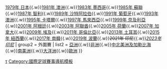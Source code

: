 {{Navbox
| name  = 國際足協U-20世界盃
| title = [[國際足協U-20世界盃|國際足協世界青年錦標賽／國際足協U-20世界盃]]
|listclass = hlist
| group1 = 賽事
| list1 = [[1977年國際足協世界青年錦標賽|1977年 突尼西亞]]{{.w}}[[1979年國際足協世界青年錦標賽|1979年 日本]]{{.w}}[[1981年國際足協世界青年錦標賽|1981年 澳洲]]{{.w}}[[1983年國際足協世界青年錦標賽|1983年 墨西哥]]{{.w}}[[1985年國際足協世界青年錦標賽|1985年 蘇聯]]{{.w}}[[1987年國際足協世界青年錦標賽|1987年 智利]]{{.w}}[[1989年國際足協世界青年錦標賽|1989年 沙特阿拉伯]]{{.w}}[[1991年國際足協世界青年錦標賽|1991年 葡萄牙]]{{.w}}[[1993年國際足協世界青年錦標賽|1993年 澳洲]]{{.w}}[[1995年國際足協世界青年錦標賽|1995年 卡塔爾]]{{.w}}[[1997年國際足協世界青年錦標賽|1997年 馬來西亞]]{{.w}}[[1999年國際足協世界青年錦標賽|1999年 奈及利亞]]{{.w}}[[2001年國際足協世界青年錦標賽|2001年 阿根廷]]{{.w}}[[2003年國際足協世界青年錦標賽|2003年 阿聯酋]]{{.w}}[[2005年國際足協世界青年錦標賽|2005年 荷蘭]]{{.w}}[[2007年國際足協U-20世界盃|2007年 加拿大]]{{.w}}[[2009年國際足協U-20世界盃|2009年 埃及]]{{.w}}[[2011年國際足協U-20世界盃|2011年 哥倫比亞]]{{.w}}[[2013年國際足協U-20世界盃|2013年 土耳其]]{{.w}}[[2015年國際足協U-20世界盃|2015年 紐西蘭]]{{.w}}[[2017年國際足協U-20世界盃|2017年 南韓]]{{.w}}[[2019年國際足協U-20世界盃|2019年 波蘭]]{{.w}}<s>2021年 印尼</s>{{.w}}[[2023年國際足協U-20世界盃|''2023年 印尼'']]
| group2 = 外圍賽
| list2 = [[亞足聯U-19錦標賽|亞洲]]{{.w}}[[非洲U-20國家盃|非洲]]{{.w}}[[中北美洲及加勒比海足協U-20錦標賽|中北美洲及加勒比海]]{{.w}}[[南美洲青年足球錦標賽|南美洲]]{{.w}}[[大洋洲足協U-20錦標賽|大洋洲]]{{.w}}[[歐洲U-19足球錦標賽|歐洲]]
}}<noinclude>
[[Category:國際足協U-20世界盃|τ]]
[[Category:國際足球賽事導航模板]]
</noinclude>